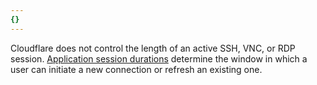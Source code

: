 ```yaml
---
{}
---
```


Cloudflare does not control the length of an active SSH, VNC, or RDP session. [Application session durations](/cloudflare-one/identity/users/session-management/) determine the window in which a user can initiate a new connection or refresh an existing one.